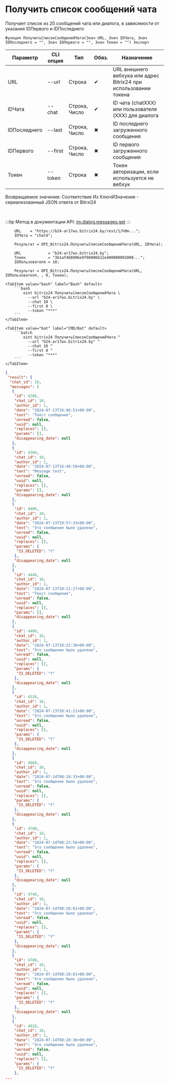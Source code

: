 ﻿---
sidebar_position: 13
description: Получить список сообщений чата и другие функции для работы с Bitrix24 в Открытом пакете интеграций - бесплатной open-source библиотеке интеграций для 1С:Предприятие 8, OneScript и CLI
keywords: [1C, 1С, 1С:Предприятие, 1С:Предприятие 8.3, API, Интеграция, Сервисы, Обмен, OneScript, CLI, Bitrix24]
---


# Получить список сообщений чата
 Получает список из 20 сообщений чата или диалога, в зависимости от указания IDПервого и IDПоследнего



`Функция ПолучитьСписокСообщенийЧата(Знач URL, Знач IDЧата, Знач IDПоследнего = "", Знач IDПервого = "", Знач Токен = "") Экспорт`

  | Параметр | CLI опция | Тип | Обяз. | Назначение |
  |-|-|-|-|-|
  | URL | --url | Строка | &#x2714; | URL внешнего вебхука или адрес Bitrix24 при использовании токена |
  | IDЧата | --chat | Строка, Число | &#x2714; | ID чата (chatXXX) или пользователя (XXX) для диалога |
  | IDПоследнего | --last | Строка, Число | &#x2716; | ID последнего загруженного сообщения |
  | IDПервого | --first | Строка, Число | &#x2716; | ID первого загруженного сообщения |
  | Токен | --token | Строка | &#x2716; | Токен авторизации, если используется не вебхук |

  
  Возвращаемое значение:   Соответствие Из КлючИЗначение - сериализованный JSON ответа от Bitrxi24

<br/>

:::tip
Метод в документации API: [im.dialog.messages.get](https://dev.1c-bitrix.ru/learning/course/?COURSE_ID=93&LESSON_ID=11479)
:::
<br/>


```bsl title="Пример использования для 1С:Предприятие/OneScript"
    URL    = "https://b24-ar17wx.bitrix24.by/rest/1/h0m...";
    IDЧата = "chat4";

    Результат = OPI_Bitrix24.ПолучитьСписокСообщенийЧата(URL, IDЧата);

    URL            = "b24-ar17wx.bitrix24.by";
    Токен          = "3b1af468006e9f06006b12e400000001000...";
    IDПользователя = 10;

    Результат = OPI_Bitrix24.ПолучитьСписокСообщенийЧата(URL, IDПользователя, , 0, Токен);
```
    

 <Tabs>
  
    <TabItem value="bash" label="Bash" default>
        ```bash
            oint bitrix24 ПолучитьСписокСообщенийЧата \
              --url "b24-ar17wx.bitrix24.by" \
              --chat 10 \
              --first 0 \
              --token "***"
        ```
    </TabItem>
  
    <TabItem value="bat" label="CMD/Bat" default>
        ```batch
            oint bitrix24 ПолучитьСписокСообщенийЧата ^
              --url "b24-ar17wx.bitrix24.by" ^
              --chat 10 ^
              --first 0 ^
              --token "***"
        ```
    </TabItem>
</Tabs>


```json title="Результат"
{
 "result": {
  "chat_id": 10,
  "messages": [
   {
    "id": 4286,
    "chat_id": 10,
    "author_id": 1,
    "date": "2024-07-13T16:06:51+00:00",
    "text": "Текст сообщения",
    "unread": false,
    "uuid": null,
    "replaces": [],
    "params": [],
    "disappearing_date": null
   },
   {
    "id": 4366,
    "chat_id": 10,
    "author_id": 1,
    "date": "2024-07-13T16:40:58+00:00",
    "text": "Message text",
    "unread": false,
    "uuid": null,
    "replaces": [],
    "params": [],
    "disappearing_date": null
   },
   {
    "id": 4406,
    "chat_id": 10,
    "author_id": 1,
    "date": "2024-07-13T19:57:33+00:00",
    "text": "Это сообщение было удалено",
    "unread": false,
    "uuid": null,
    "replaces": [],
    "params": {
     "IS_DELETED": "Y"
    },
    "disappearing_date": null
   },
   {
    "id": 4446,
    "chat_id": 10,
    "author_id": 1,
    "date": "2024-07-13T20:21:27+00:00",
    "text": "Текст сообщения",
    "unread": false,
    "uuid": null,
    "replaces": [],
    "params": [],
    "disappearing_date": null
   },
   {
    "id": 4486,
    "chat_id": 10,
    "author_id": 1,
    "date": "2024-07-13T20:22:30+00:00",
    "text": "Это сообщение было удалено",
    "unread": false,
    "uuid": null,
    "replaces": [],
    "params": {
     "IS_DELETED": "Y"
    },
    "disappearing_date": null
   },
   {
    "id": 4526,
    "chat_id": 10,
    "author_id": 1,
    "date": "2024-07-13T20:41:21+00:00",
    "text": "Это сообщение было удалено",
    "unread": false,
    "uuid": null,
    "replaces": [],
    "params": {
     "IS_DELETED": "Y"
    },
    "disappearing_date": null
   },
   {
    "id": 4668,
    "chat_id": 10,
    "author_id": 1,
    "date": "2024-07-14T08:10:33+00:00",
    "text": "Это сообщение было удалено",
    "unread": false,
    "uuid": null,
    "replaces": [],
    "params": {
     "IS_DELETED": "Y"
    },
    "disappearing_date": null
   },
   {
    "id": 4708,
    "chat_id": 10,
    "author_id": 1,
    "date": "2024-07-14T08:22:56+00:00",
    "text": "Это сообщение было удалено",
    "unread": false,
    "uuid": null,
    "replaces": [],
    "params": {
     "IS_DELETED": "Y"
    },
    "disappearing_date": null
   },
   {
    "id": 4748,
    "chat_id": 10,
    "author_id": 1,
    "date": "2024-07-14T08:26:01+00:00",
    "text": "Это сообщение было удалено",
    "unread": false,
    "uuid": null,
    "replaces": [],
    "params": {
     "IS_DELETED": "Y"
    },
    "disappearing_date": null
   },
   {
    "id": 4788,
    "chat_id": 10,
    "author_id": 1,
    "date": "2024-07-14T08:28:01+00:00",
    "text": "Это сообщение было удалено",
    "unread": false,
    "uuid": null,
    "replaces": [],
    "params": {
     "IS_DELETED": "Y"
    },
    "disappearing_date": null
   },
   {
    "id": 4828,
    "chat_id": 10,
    "author_id": 1,
    "date": "2024-07-14T08:28:36+00:00",
    "text": "Это сообщение было удалено",
    "unread": false,
    "uuid": null,
    "replaces": [],
    "params": {
     "IS_DELETED": "Y"
    },
...
```
